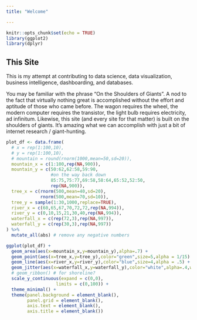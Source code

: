 ```yaml
---
title: "Welcome"

---
```


```r
knitr::opts_chunk$set(echo = TRUE)
library(ggplot2)
library(dplyr)
```

<link rel="stylesheet" href="https://use.fontawesome.com/releases/v5.5.0/css/all.css" integrity="sha384-B4dIYHKNBt8Bc12p+WXckhzcICo0wtJAoU8YZTY5qE0Id1GSseTk6S+L3BlXeVIU" crossorigin="anonymous">

## This Site

This is my attempt at contributing to data science, data visualization, business intelligence, dashboarding, and databases. 

You may be familiar with the phrase "On the Shoulders of Giants". A nod to the fact that virtually nothing great is accomplished without the effort and aptitude of those who came before. The wagon requires the wheel, the modern computer requires the transistor, the light bulb requires electricity, ad infinitum. Likewise, this site (and every site for that matter) is built on the shoulders of giants. It's amazing what we can accomplish with just a bit of internet research / giant-hunting.


```r
plot_df <- data.frame(
  # x = rep(1:100,10),
  # y = rep(1:100,10),
  # mountain = round(rnorm(1000,mean=50,sd=20)),
  mountain_x = c(1:100,rep(NA,900)),
  mountain_y = c(50:62,62:58,59:90,
                 #on the way back down
                 85:75,75:77,69:58,58:64,65:52,52:50,
                 rep(NA,900)),
  tree_x = c(rnorm(500,mean=40,sd=20),
             rnorm(500,mean=70,sd=10)),
  tree_y = sample(1:30,1000,replace=TRUE),
  river_x = c(60,65,67,70,72,72,rep(NA,994)),
  river_y = c(0,10,15,21,30,40,rep(NA,994)),
  waterfall_x = c(rep(72,3),rep(NA,997)),
  waterfall_y = c(rep(30,3),rep(NA,997))
) %>%
  mutate_all(abs) # remove any negative numbers

ggplot(plot_df) +
  geom_area(aes(x=mountain_x,y=mountain_y),alpha=.7) +
  geom_point(aes(x=tree_x,y=tree_y),color="green",size=5,alpha = 1/15) +
  geom_line(aes(x=river_x,y=river_y),color="blue",size=4,alpha = .5) + 
  geom_jitter(aes(x=waterfall_x,y=waterfall_y),color="white",alpha=.4,width = 1,size=3) +
  # geom_ribbon() # for shoreline?
  scale_y_continuous(expand = c(0,0),
                   limits = c(0,100)) +
  theme_minimal() + 
  theme(panel.background = element_blank(),
        panel.grid = element_blank(),
        axis.text = element_blank(),
        axis.title = element_blank())
```
